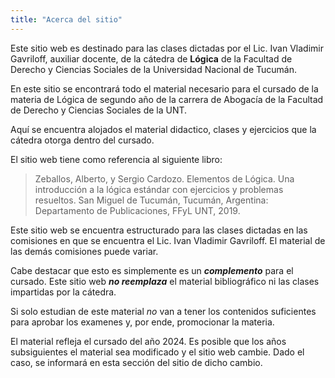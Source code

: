 ```yaml
---
title: "Acerca del sitio"
---
```


Este sitio web es destinado para las clases dictadas por el Lic. Ivan Vladimir Gavriloff,
auxiliar docente,
de la cátedra de **Lógica** de la Facultad de Derecho y Ciencias Sociales de la Universidad Nacional de Tucumán.

En este sitio se encontrará todo el material necesario para el cursado de la materia de Lógica
de segundo año de la carrera de Abogacía de la Facultad de Derecho y Ciencias Sociales de la UNT.

Aquí se encuentra alojados el material didactico, clases y ejercicios que la cátedra otorga dentro del cursado.

El sitio web tiene como referencia al siguiente libro:

> Zeballos, Alberto, y Sergio Cardozo. Elementos de Lógica. Una introducción a
> la lógica estándar con ejercicios y problemas resueltos. San Miguel de
> Tucumán, Tucumán, Argentina: Departamento de Publicaciones, FFyL UNT, 2019.

::: {.callout-important title="A tener en cuenta"}
Este sitio web se encuentra estructurado para las clases dictadas en las comisiones
en que se encuentra el Lic. Ivan Vladimir Gavriloff. El material de las demás comisiones puede variar.
:::

::: {.callout-warning title="Sobre el estudio con este sitio web"}
Cabe destacar que esto es simplemente es un ***complemento*** para el cursado.
Este sitio web ***no reemplaza*** el material bibliográfico ni las clases impartidas por la cátedra.

Si solo estudian de este material *no* van a tener los contenidos suficientes para aprobar los examenes y,
por ende, promocionar la materia.
:::

::: {.callout-note title="Sobre el contenido del sitio web"}
El material refleja el cursado del año 2024. Es posible que los años subsiguientes el material sea modificado
y el sitio web cambie. Dado el caso, se informará en esta sección del sitio de dicho cambio.
:::
